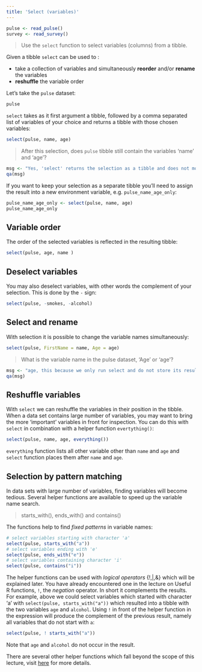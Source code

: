 ```yaml
---
title: 'Select (variables)'
---
```


```r
pulse <- read_pulse() 
survey <- read_survey()
```

> Use the `select` function to select variables (columns) from a tibble. 

Given a tibble `select` can be used to : 

  - take a collection of variables and simultaneously **reorder** and/or **rename** the variables
  - **reshuffle** the variable order

Let's take the `pulse` dataset:   

```r
pulse 
```

`select` takes as it first argument a tibble, followed by a comma separated list of variables of your choice and returns a tibble with those chosen variables:

```r
select(pulse, name, age)
```

> After this selection, does `pulse` tibble still contain the variables 'name' and 'age'?

```r
msg <- "Yes, 'select' returns the selection as a tibble and does not modify the underlying tibble. You can check this by entering 'pulse' in the R console." 
qa(msg)
``` 

If you want to keep your selection as a separate tibble you'll need to assign the result into a new environment variable, e.g. `pulse_name_age_only`:

```r
pulse_name_age_only <- select(pulse, name, age)
pulse_name_age_only
```

##  Variable order

The order of the selected variables is reflected in the resulting tibble:  

```r
select(pulse, age, name )
```

## Deselect variables 

You may also deselect variables, with other words the complement of your selection. This is done by the `-` sign:

```r
select(pulse, -smokes, -alcohol)
```

## Select and rename 

With selection it is possible to change the variable names simultaneously:  

```r
select(pulse, FirstName = name, Age = age)
```

> What is the variable name in the pulse dataset, 'Age' or 'age'?

```r
msg <- "age, this because we only run select and do not store its result with assignment ('<-') back into pulse tibble."
qa(msg)
``` 

## Reshuffle variables 

With `select` we can reshuffle the variables in their position in the tibble. When a data set contains  large number of variables, you may want to bring the more 'important' variables in front for inspection. You can do this with `select` in combination with a helper function `evertything()`:   

```r
select(pulse, name, age, everything()) 
```

`everything` function lists all other variable other than `name` and `age` and `select` function places them after `name` and `age`.

## Selection by pattern matching

In data sets with large number of variables, finding variables will become tedious. Several helper functions are available to speed up the variable name search.

> starts_with(), ends_with() and contains()

The functions help to find _fixed patterns_ in variable names:

```r
# select variables starting with character 'a'
select(pulse, starts_with("a"))
# select variables ending with 'e'
select(pulse, ends_with("e"))
# select variables containing character 'i' 
select(pulse, contains("i"))
```

The helper functions can be used with _logical operators_ {!,|,&} which will be explained later. You have already encountered one in the lecture on Useful R functions, `!`, the _negation_ operator. In short it complements the results. For example, above we could select variables which started with character 'a' with `select(pulse, starts_with("a"))` which resulted into a tibble with the two variables `age` and `alcohol`. Using `!` in front of the helper function in the expression will produce the complement of the previous result, namely all variables that do not start with `a`:

```r
select(pulse, ! starts_with("a"))
```

Note that `age` and `alcohol` do not occur in the result.

There are several other helper functions which fall beyond the scope of this lecture, visit [here](https://dplyr.tidyverse.org/reference/select.html) for more details.







